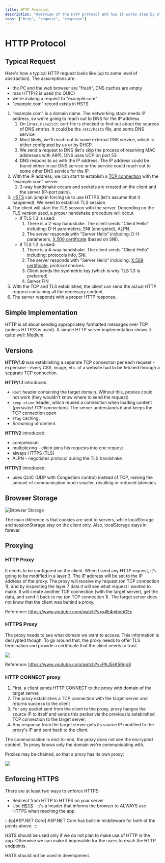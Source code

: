 ```yaml
---
title: HTTP Protocol
description: "Overview of the HTTP protocol and how it works step by step"
tags: ["http", "request", "response"]
---
```



# HTTP Protocol

## Typical Request

Here's how a typical HTTP request looks like (up to some level of abstraction).
The assumptions are:

- the PC and the web browser are "fresh", DNS caches are empty
- max HTTP/2 is used (no QUIC)
- we're making a request to "example.com"
- "example.com" record exists in HSTS

1. "example.com" is a domain name. The networking stack needs IP address, so
   we're going to reach out to DNS for the IP address
    1. On Linux, `nsswitch.conf` file is checked to find out about the sources
      of DNS entries. It could be the `/etc/hosts` file, and some DNS service
    2. Most likely, we'll reach out to some external DNS service, which is either
      configured by us or by DHCP.
    3. We send a request to DNS (let's skip the process of resolving MAC addresses
      with ARP). DNS uses UDP on port 53.
    4. DNS respons to us with the IP address. The IP address could be found either
      in our DNS service or the service could reach out to some other DNS service
      for the IP.
2. With the IP address, we can start to establish a [TCP connection](./tcp) with
   the "example.com" server.
    1. 3-way handshake occurs and sockets are created on the client and the server
      (IP-port pairs).
3. [HSTS](./hsts) can jump in forcing us to use HTTPS (let's assume that it
   happened). We need to establish TLS session.
4. The client will start the TLS session with the server. Depending on the TLS
   version used, a proper handshake procedure will occur.
    - if TLS 1.3 is used:
        1. There is a 2-way handshake. The client sends "Client Hello" including:
          D-H parameters, SNI (encrypted), ALPN.
        2. The server responds with "Server Hello" including: D-H parameters,
          [X.509
          certificate](/technologies/security/cryptography/basic-terms#x-509)
          (based on SNI).
    - if TLS 1.2 is used:
        1. There is a 4-way handshake. The client sends "Client Hello" including:
          protocols info, SNI.
        2. The server responds with "Server Hello" including: [X.509
          certificate](/technologies/security/cryptography/basic-terms#x-509),
          protocol choices.
        3. Client sends the symmetric key (which is why TLS 1.3 is preferred)
        4. Server FIN
5. With the TCP and TLS established, the client can send the actual HTTP request
   containing all the necessary content.
6. The server responds with a proper HTTP response.

## Simple Implementation

HTTP is all about sending appropriately formatted messages over TCP (unless
HTTP/3 is used). A simple HTTP server implementation shows it quite well:
[Medium](https://medium.com/from-the-scratch/http-server-what-do-you-need-to-know-to-build-a-simple-http-server-from-scratch-d1ef8945e4fa).

## Versions

**HTTP/1.0** was establishing a separate TCP connection per each request -
expensive - every CSS, image, etc. of a website had to be fetched through a
separate TCP connection.

**HTTP/1.1** introduced:

- `Host` header containing the target domain. Without this, proxies could not
  work (they wouldn't know where to send the request)
- `keep-alive` header, which reused a connection when loading content
  (*persisted TCP connection*). The server understands it and keeps the TCP
  connection open
- `ETag` caching.
- *Streaming* of content.

**HTTP/2** introduced:

- compression
- multiplexing - client joins his requests into one request
- always HTTPS (TLS)
- ALPN - negotiates protocol during the TLS handshake

**HTTP/3** introduced:

- uses QUIC (UDP with Congestion control) instead of TCP, making the amount of
  communication much smaller, resulting in reduced latencies.

## Browser Storage

![Browser Storage](https://i.imgur.com/UXLpHD2.png)

The main diference is that cookies are sent to servers, while localStorage and
sessionStorage stay on the client only. Also, localStorage stays in forever.

## Proxying

### HTTP Proxy

It needs to be configured on the client. When I send any HTTP request, it's
going to be modified in a layer 3. The IP address will be set to the IP address
of the proxy. The proxy will receive my request (on TCP connection 1), and by
inspecting the layer 7 data it will see what request I wanted to make. It will
create another TCP connection (with the target server), get the data, and send
it back to me (on TCP connection 1). The target server does not know that the
client was behind a proxy.

Reference: https://www.youtube.com/watch?v=x4E4mbobGEc

### HTTPS Proxy

The proxy needs to see what domain we want to access. This information is
decrypted though. To go around that, the proxy needs to offer TLS termination
and provide a certificate that the client needs to trust.

![](https://i.imgur.com/vdj2Ebz.png)

Reference: https://www.youtube.com/watch?v=PAJ5kK50qp8

### HTTP CONNECT proxy

1. First, a client sends HTTP CONNECT to the proxy with domain of the target
   server.
2. The proxy establishes a TCP connection with the target server and returns
   success to the client
3. For any packet sent from the client to the proxy, proxy hanges the source IP
   to itself and sends this packet via the previouslu established TCP connection
   to the target server.
4. Any response from the target server gets its source IP modified to the
   proxy's IP and sent back to the client.

The communication is end-to-end, the proxy does not see the encrypted content.
Te proxy knows only the domain we're communicating with.

Proxies may be chained, so that a proxy has its own proxy:

![](https://i.imgur.com/J7mOhkO.png)

## Enforcing HTTPS

There are at least two ways to enforce HTTPS:

- Redirect from HTTP to HTTPS on your server
- Use [HSTS](./hsts) - it's a header that informs the browser to ALWAYS use HTTPS when
  reaching the app.

:::tip[ASP.NET Core]
ASP.NET Core has built-in middleware for both of the points above.
:::

HSTS should be used only if we do not plan to make use of HTTP in the app.
Otherwise we can make it impossible for the users to reach the HTTP endpoints.

HSTS should not be used in development.